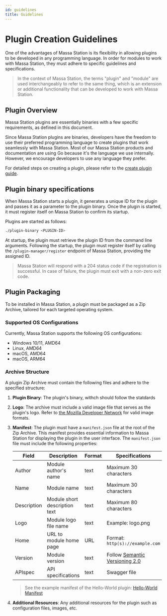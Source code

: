 ```yaml
---
id: guidelines
title: Guidelines
---
```


# Plugin Creation Guidelines

One of the advantages of Massa Station is its flexibility in allowing plugins to be developed in any programming language. In order for modules to work with Massa Station, they must adhere to specific guidelines and specifications.

> In the context of Massa Station, the terms "plugin" and "module" are used interchangeably to refer to the same thing, which is an extension or additional functionality that can be developed to work with Massa Station.

## Plugin Overview

Massa Station plugins are essentially binaries with a few specific requirements, as defined in this document.

Since Massa Station plugins are binaries, developers have the freedom to use their preferred programming language to create plugins that work seamlessly with Massa Station. Most of our Massa Station products and documentation are using Go because it's the language we use internally. However, we encourage developers to use any language they prefer.

For detailed steps on creating a plugin, please refer to the [create plugin guide](/docs/build/plugin/create-plugin).

## Plugin binary specifications

When Massa Station starts a plugin, it generates a unique ID for the plugin and passes it as a parameter to the plugin binary. Once the plugin is started, it must register itself on Massa Station to confirm its startup.

Plugins are started as follows:

```bash
./plugin-binary <PLUGIN-ID>
```
At startup, the plugin must retrieve the plugin ID from the command line arguments.
Following the startup, the plugin must register itself by calling the `/plugin-manager/register` endpoint of Massa Station, providing the assigned ID.
> Massa Station will respond with a 204 status code if the registration is successful. In case of failure, the plugin must exit with a non-zero exit code.
## Plugin Packaging

To be installed in Massa Station, a plugin must be packaged as a Zip Archive, tailored for each targeted operating system.

### Supported OS Configurations

Currently, Massa Station supports the following OS configurations:

- Windows 10/11, AMD64
- Linux, AMD64
- macOS, AMD64
- macOS, ARM64

<!-- to do : add more details about the supported os in another page
For details on the supported OS configurations, refer to [the Massa Station documentation](../wallet/massa-station.mdx).
-->

### Archive Structure

A plugin Zip Archive must contain the following files and adhere to the specified structure:

1. **Plugin Binary**: The plugin's binary, withch should follow the statdards
2. **Logo**: The archive must include a valid image file that serves as the plugin's logo. Refer to [the Mozilla Developer Network](https://developer.mozilla.org/en-US/docs/Web/Media/Formats/Image_types) for valid image formats.

3. **Manifest**: The plugin must have a `manifest.json` file at the root of the Zip Archive. This manifest provides essential information to Massa Station for displaying the plugin in the user interface. The `manifest.json` file must include the following properties:

   | Field       | Description                   | Format | Specifications                                                   |
   | ----------- | ----------------------------- | ------ | ---------------------------------------------------------------- |
   | Author      | Module author's name          | text   | Maximum 30 characters                                            |
   | Name        | Module name                   | text   | Maximum 30 characters                                            |
   | Description | Module short description text | text   | Maximum 80 characters                                            |
   | Logo        | Module logo file name         | text   | Example: logo.png                                                |
   | Home        | URL to module home page       | URL    | Format: `http(s)://example.com`                                  |
   | Version     | Module version                | text   | Follow [Semantic Versioning 2.0](https://semver.org/spec/v2.0.0) |
   | APIspec     | API specifications            | text   | Swagger file                                                     |

   > See the example manifest of the Hello-World plugin: [Hello-World Manifest](https://github.com/massalabs/station-massa-hello-world/blob/v0.0.8/manifest.json)

4. **Additional Resources**: Any additional resources for the plugin such as configuration files, images, etc.
